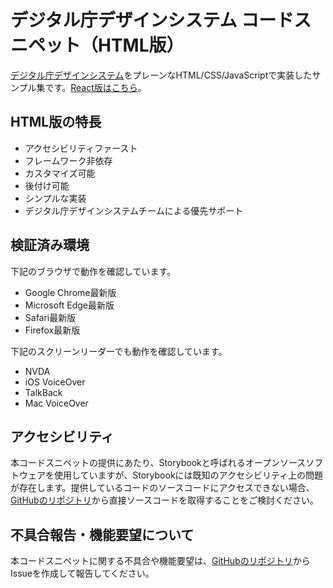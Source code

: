
<Meta title="Documents/はじめに" />

<Unstyled>
<div className="prose">

# デジタル庁デザインシステム コードスニペット（HTML版）

[デジタル庁デザインシステム](https://design.digital.go.jp/)をプレーンなHTML/CSS/JavaScriptで実装したサンプル集です。[React版はこちら](https://design.digital.go.jp/dads/react/)。

## HTML版の特長

- アクセシビリティファースト
- フレームワーク非依存
- カスタマイズ可能
- 後付け可能
- シンプルな実装
- デジタル庁デザインシステムチームによる優先サポート

## 検証済み環境

下記のブラウザで動作を確認しています。

- Google Chrome最新版
- Microsoft Edge最新版
- Safari最新版
- Firefox最新版

下記のスクリーンリーダーでも動作を確認しています。

- NVDA
- iOS VoiceOver
- TalkBack
- Mac VoiceOver

## アクセシビリティ

本コードスニペットの提供にあたり、Storybookと呼ばれるオープンソースソフトウェアを使用していますが、Storybookには既知のアクセシビリティ上の問題が存在します。提供しているコードのソースコードにアクセスできない場合、[GitHubのリポジトリ](https://github.com/digital-go-jp/design-system-example-components-html)から直接ソースコードを取得することをご検討ください。

## 不具合報告・機能要望について

本コードスニペットに関する不具合や機能要望は、[GitHubのリポジトリ](https://github.com/digital-go-jp/design-system-example-components-html)からIssueを作成して報告してください。

</div>
</Unstyled>
